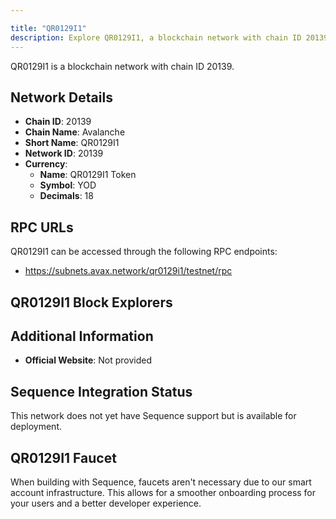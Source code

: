 ```yaml
---

title: "QR0129I1"
description: Explore QR0129I1, a blockchain network with chain ID 20139. Learn about its native currency, QR0129I1 Token, and how to interact with the network.
---
```




QR0129I1 is a blockchain network with chain ID 20139.

## Network Details

- **Chain ID**: 20139
- **Chain Name**: Avalanche
- **Short Name**: QR0129I1
- **Network ID**: 20139
- **Currency**: 
  - **Name**: QR0129I1 Token
  - **Symbol**: YOD
  - **Decimals**: 18

## RPC URLs

QR0129I1 can be accessed through the following RPC endpoints:

- https://subnets.avax.network/qr0129i1/testnet/rpc

## QR0129I1 Block Explorers



## Additional Information

- **Official Website**: Not provided

## Sequence Integration Status

This network does not yet have Sequence support but is available for deployment.

## QR0129I1 Faucet

When building with Sequence, faucets aren't necessary due to our smart account infrastructure. This allows for a smoother onboarding process for your users and a better developer experience.
